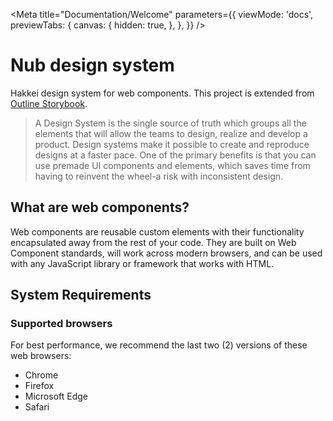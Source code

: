 
<Meta
  title="Documentation/Welcome"
  parameters={{
    viewMode: 'docs',
    previewTabs: {
      canvas: {
        hidden: true,
      },
    },
  }}
/>

# Nub design system

Hakkei design system for web components.  This project is extended from [Outline Storybook](https://github.com/phase2/outline).

> A Design System is the single source of truth which groups all the elements that will allow the teams to design, realize and develop a product.
Design systems make it possible to create and reproduce designs at a faster pace.
One of the primary benefits is that you can use premade UI components and elements, which saves time from having to reinvent the wheel-a risk with inconsistent design.

## What are web components?
Web components are reusable custom elements with their functionality encapsulated away from the rest of your code. They are built on Web Component standards, will work across modern browsers, and can be used with any JavaScript library or framework that works with HTML.

## System Requirements

### Supported browsers
For best performance, we recommend the last two (2) versions of these web browsers:

- Chrome
- Firefox
- Microsoft Edge
- Safari